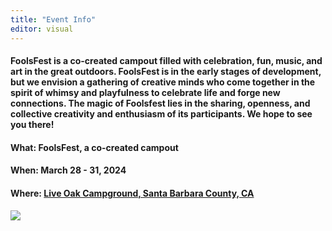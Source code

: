 ```yaml
---
title: "Event Info"
editor: visual
---
```


#### **FoolsFest is a co-created campout filled with celebration, fun, music, and art in the great outdoors.** FoolsFest is in the early stages of development, but we envision a gathering of creative minds who come together in the spirit of whimsy and playfulness to celebrate life and forge new connections. The magic of Foolsfest lies in the sharing, openness, and collective creativity and enthusiasm of its participants. We hope to see you there!

#### **What: FoolsFest, a co-created campout**

#### **When: March 28 - 31, 2024**

#### **Where: [Live Oak Campground, Santa Barbara County, CA](https://www.google.com/maps/place/Live+Oak+Camp/@34.5543562,-119.8818684,15z/data=!4m6!3m5!1s0x80e9437d99e398fd:0x811c9e578a278160!8m2!3d34.5543562!4d-119.8818684!16s%2Fg%2F1tdftg1k?entry=ttu)**

#### 

#### 

![](docs/docs/photos/pecker_oak.png)

